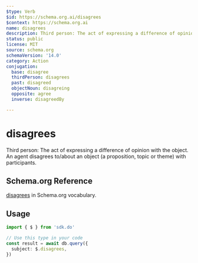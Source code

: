 ```yaml
---
$type: Verb
$id: https://schema.org.ai/disagrees
$context: https://schema.org.ai
name: disagrees
description: Third person: The act of expressing a difference of opinion with the object. An agent disagrees to/about an object (a proposition, topic or theme) with participants.
status: public
license: MIT
source: schema.org
schemaVersion: '14.0'
category: Action
conjugation:
  base: disagree
  thirdPerson: disagrees
  past: disagreed
  objectNoun: disagreing
  opposite: agree
  inverse: disagreedBy

---
```


# disagrees

Third person: The act of expressing a difference of opinion with the object. An agent disagrees to/about an object (a proposition, topic or theme) with participants.

## Schema.org Reference

[disagrees](https://schema.org/DisagreeAction) in Schema.org vocabulary.

## Usage

```typescript
import { $ } from 'sdk.do'

// Use this type in your code
const result = await db.query({
  subject: $.disagrees,
})
```

